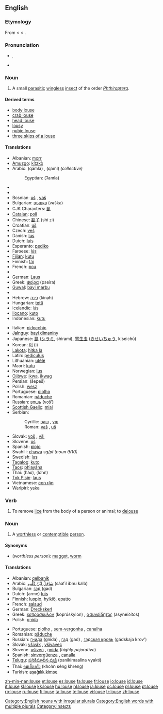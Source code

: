 {{wikipedia}}
==English==

===Etymology===
From {{etyl|enm|en}} {{term|lows|lows(e)|lang=enm}} < {{etyl|ang|en}} {{term|lus|lūs|lang=ang}} < {{proto|Germanic|lus-|lang=en}}.

===Pronunciation===
* {{a|UK}} {{IPA|/laʊs/}}, {{SAMPA|/laUs/}}
* {{rhymes|aʊs}}

===Noun===
{{en-noun|lice}}

# A small [[parasitic]] [[wingless]] [[insect]] of the order ''[[Phthiraptera]]''.

====Derived terms====
* [[body louse]]
* [[crab louse]]
* [[head louse]]
* [[lousy]]
* [[pubic louse]]
* [[three skips of a louse]]

====Translations====
{{trans-top|insect}}
* Albanian: [[morr]]
* [[Amuzgo]]: [[kítzkò]]
* Arabic: {{Arab|[[قملة|قَمْلَةٌ]]}} (qámla) {{f}}, {{Arab|[[قمل|قَمْلٌ]]}} (qaml) {{m}} ''(collective)''
*: Egyptian: (ʔamla)
* {{trreq|Armenian}}
* {{trreq|Basque}}
* Bosnian: [[uš]] {{f}}, [[vaš]] {{f}}
* Bulgarian: [[въшка]] (vəška) {{f}}
* CJK Characters: [[虱]]
* [[Catalan]]: [[poll]] {{m}}
* Chinese: [[虱子]] (shī zi)
* Croatian: [[uš]] {{f}}
* Czech: [[veš]] {{f}}
* Danish: [[lus]] {{c}}
* Dutch: [[luis#Dutch|luis]] {{f}}
* Esperanto: [[pediko]]
* Faroese: [[lús]]
* [[Fijian]]: [[kutu]]
* Finnish: [[täi]]
* French: [[pou]] {{m}}
* {{trreq|Georgian}}
* German: [[Laus]] {{f}}
* Greek: [[ψείρα]] (pseíra) {{f}}
* [[Guwal]]: [[bayi marbu]]
* {{trreq|Hawaiian}}
* Hebrew: [[כינה]] (kinah) {{f}}
* Hungarian: [[tetű]]
* Icelandic: [[lús]] {{f}}
* [[Ilocano]]: [[kuto]]
* Indonesian: [[kutu]]
{{trans-mid}}
* Italian: [[pidocchio]] {{m}}
* [[Jalnguy]]: [[bayi dimaniny]]
* Japanese: [[虱]] ([[シラミ]], shirami), [[寄生虫]] ([[きせいちゅう]], kiseichū)
* Korean: [[이]] (i)
* [[Lakota]]: [[hitka la]]
* Latin: [[pediculus]]  {{m}}
* Lithuanian: [[utėlė]] {{f}}
* Maori: [[kutu]]
* Norwegian: [[lus]] {{c}}
* [[Ojibwe]]: [[ikwa]], [[ikwag]] {{p}}
* Persian: {{fa-Arab|[[شپش|شِپِش]]}} (šepeš)
* Polish: [[wesz]] {{f}}
* Portuguese: [[piolho]] {{m}}
* Romanian: [[păduche]] {{m}}
* Russian: [[вошь]] (voš’) {{f}}
* [[Scottish Gaelic]]: [[mial]] {{f}}
* Serbian:
*: Cyrillic: [[ваш]] {{f}}, [[уш]] {{f}}
*: Roman: [[vaš]] {{f}}, [[uš]] {{f}}
* Slovak: [[voš]] {{f}}, [[vši]] {{p}}
* Slovene: [[uš]] {{f}}
* Spanish: [[piojo]] {{m}}
* Swahili: [[chawa]] ''sg/pl (noun 9/10)''
* Swedish: [[lus]] {{c}}
* [[Tagalog]]: [[kuto]]
* [[Taos]]: [[phìayána]]
* Thai: {{Thai|[[เหา]]}} (háo), {{Thai|[[โลน]]}} (lohn)
* [[Tok Pisin]]: [[laus]]
* Vietnamese: [[con rận]]
* [[Warlpiri]]: [[yaka]]
{{trans-bottom}}

===Verb===
{{en-verb|lous|es}}

# To remove [[lice]] from the body of a person or animal; to [[delouse]]

===Noun===
{{en-noun}}

# A [[worthless]] or [[contemptible]] [[person]].

====Synonyms====
* (''worthless person''): [[maggot]], [[worm]]

====Translations====
{{trans-top|worthless person}}
* Albanian: [[qelbanik]]
* Arabic: [[سافل ابن كلب|سَافِلٌ اِبْنُ كَلْب]] (sáafil íbnu kalb) {{m}}
* Bulgarian: [[гад]] (gad) {{m|f}}
* Dutch: (arme) [[luis]] {{m}}
* Finnish: [[luopio]], [[hylkiö]], [[epatto]]
* French: [[salaud]] {{m}}
* German: [[Dreckskerl]] {{m}}
* Greek: [[κοπρόσκυλον]] (kopróskylon) {{n}}, [[ασυνείδητος]] (asyneíðitos) {{m}}
* Polish: [[gnida]] {{f}}
{{trans-mid}}
* Portuguese: [[piolho]] {{m}}, [[sem-vergonha]] {{m|f}}, [[canalha]] {{m|f}}
* Romanian: [[păduche]] {{m}}
* Russian: [[гнида]] (gnída) {{m|f}}, [[гад]] (gad) {{m|f}}, [[гадская кровь]] (gádskaja krov') {{m|f}}
* Slovak: [[všivák]] {{m}}, [[všivavec]] {{m}}
* Slovene: [[ušivec]] {{m}}, [[gnida]] {{f}} (''highly pejorative'')
* Spanish: [[sinvergüenza]] {{m|f}}, [[canalla]] {{m|f}}
* [[Telugu]]: [[పనికిమాలిన వ్యక్తి]] (panikimaalina vyakti)
* Thai: [[คนเส็งเคร็ง]] (khohn séng khreng)
* Turkish: [[aşağılık kimse]]
{{trans-bottom}}

[[Category:English nouns with irregular plurals]]
[[Category:English words with multiple plurals]]
[[Category:Insects]]

[[zh-min-nan:louse]]
[[et:louse]]
[[es:louse]]
[[fa:louse]]
[[fr:louse]]
[[io:louse]]
[[id:louse]]
[[it:louse]]
[[kl:louse]]
[[kk:louse]]
[[hu:louse]]
[[nl:louse]]
[[ja:louse]]
[[oc:louse]]
[[pl:louse]]
[[pt:louse]]
[[ro:louse]]
[[ru:louse]]
[[fi:louse]]
[[ta:louse]]
[[te:louse]]
[[vi:louse]]
[[tr:louse]]
[[zh:louse]]